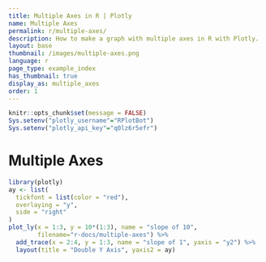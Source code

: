 ```yaml
---
title: Multiple Axes in R | Plotly
name: Multiple Axes
permalink: r/multiple-axes/
description: How to make a graph with multiple axes in R with Plotly.
layout: base
thumbnail: /images/multiple-axes.png
language: r
page_type: example_index
has_thumbnail: true
display_as: multiple_axes
order: 1
---
```


```r
knitr::opts_chunk$set(message = FALSE)
Sys.setenv("plotly_username"="RPlotBot")
Sys.setenv("plotly_api_key"="q0lz6r5efr")
```
# Multiple Axes

```r
library(plotly)
ay <- list(
  tickfont = list(color = "red"),
  overlaying = "y",
  side = "right"
)
plot_ly(x = 1:3, y = 10*(1:3), name = "slope of 10",
  		filename="r-docs/multiple-axes") %>%
  add_trace(x = 2:4, y = 1:3, name = "slope of 1", yaxis = "y2") %>%
  layout(title = "Double Y Axis", yaxis2 = ay)
```
